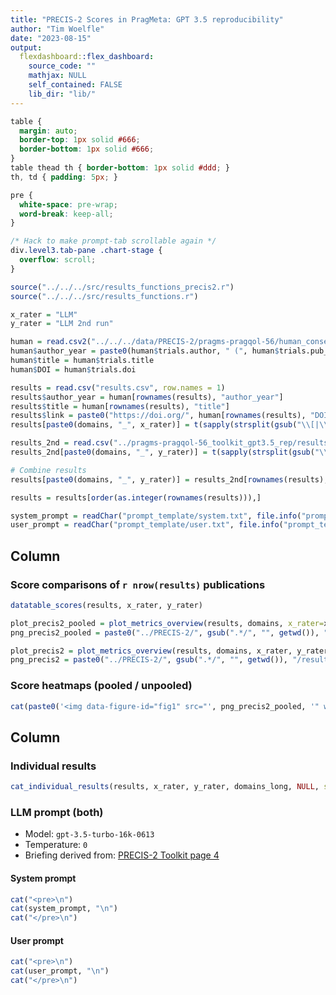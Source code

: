 ```yaml
---
title: "PRECIS-2 Scores in PragMeta: GPT 3.5 reproducibility"
author: "Tim Woelfle"
date: "2023-08-15"
output: 
  flexdashboard::flex_dashboard:
    source_code: ""
    mathjax: NULL
    self_contained: FALSE
    lib_dir: "lib/"
---
```


```css
table {
  margin: auto;
  border-top: 1px solid #666;
  border-bottom: 1px solid #666;
}
table thead th { border-bottom: 1px solid #ddd; }
th, td { padding: 5px; }

pre {
  white-space: pre-wrap;
  word-break: keep-all;
}

/* Hack to make prompt-tab scrollable again */
div.level3.tab-pane .chart-stage {
  overflow: scroll;
}
```

```r
source("../../../src/results_functions_precis2.r")
source("../../../src/results_functions.r")

x_rater = "LLM"
y_rater = "LLM 2nd run"

human = read.csv2("../../../data/PRECIS-2/pragms-pragqol-56/human_consensus.csv", row.names = "trials.trials_id", na.strings = NULL)
human$author_year = paste0(human$trials.author, " (", human$trials.pub_year, ")")
human$title = human$trials.title
human$DOI = human$trials.doi

results = read.csv("results.csv", row.names = 1)
results$author_year = human[rownames(results), "author_year"]
results$title = human[rownames(results), "title"]
results$link = paste0("https://doi.org/", human[rownames(results), "DOI"])
results[paste0(domains, "_", x_rater)] = t(sapply(strsplit(gsub("\\[|\\]|\\'", "", results$llm_scores), ", ", fixed=T), as.character)) # strtoi

results_2nd = read.csv("../pragms-pragqol-56_toolkit_gpt3.5_rep/results.csv", row.names = 1)
results_2nd[paste0(domains, "_", y_rater)] = t(sapply(strsplit(gsub("\\[|\\]|\\'", "", results_2nd$llm_scores), ", ", fixed=T), as.character)) # strtoi

# Combine results
results[paste0(domains, "_", y_rater)] = results_2nd[rownames(results), paste0(domains, "_", y_rater)]

results = results[order(as.integer(rownames(results))),]

system_prompt = readChar("prompt_template/system.txt", file.info("prompt_template/system.txt")$size)
user_prompt = readChar("prompt_template/user.txt", file.info("prompt_template/user.txt")$size)
```

Column {data-width=55}
-------------------------------------

### Score comparisons of `r nrow(results)` publications

```r
datatable_scores(results, x_rater, y_rater)
```

```r
plot_precis2_pooled = plot_metrics_overview(results, domains, x_rater=x_rater, y_rater=y_rater, factorize_pooled, weight_matrix_pooled, filename_prefix="reliability")
png_precis2_pooled = paste0("../PRECIS-2/", gsub(".*/", "", getwd()), "/results/reliability_9_domains_4_options.png")

plot_precis2 = plot_metrics_overview(results, domains, x_rater, y_rater, factorize, weight_matrix, filename_prefix="reliability")
png_precis2 = paste0("../PRECIS-2/", gsub(".*/", "", getwd()), "/results/reliability_9_domains_6_options.png")
```

### Score heatmaps (<a onclick="$('p.image-container')[0].style = 'background: url(&quot;`r png_precis2_pooled`&quot;) center center / contain no-repeat;'; $('p.image-container img')[0].src = &quot;`r png_precis2_pooled`&quot;;" style="cursor: pointer">pooled</a> / <a onclick="$('p.image-container')[0].style = 'background: url(&quot;`r png_precis2`&quot;) center center / contain no-repeat;'; $('p.image-container img')[0].src = &quot;`r png_precis2`&quot;;" style="cursor: pointer">unpooled</a>) {data-height=720}

```r
cat(paste0('<img data-figure-id="fig1" src="', png_precis2_pooled, '" width="1536" onclick="window.open(this.src)" style="cursor: pointer">'))
```

Column {data-width=45 .tabset}
-------------------------------------

### Individual results

```r
cat_individual_results(results, x_rater, y_rater, domains_long, NULL, show_llm_message = F)
```

### LLM prompt (both)

* Model: `gpt-3.5-turbo-16k-0613`
* Temperature: `0`
* Briefing derived from: [PRECIS-2 Toolkit page 4](http://precis-2.org/Help/Documentation/ToolkitDownload)

#### System prompt

```r
cat("<pre>\n")
cat(system_prompt, "\n")
cat("</pre>\n")
```

#### User prompt

```r
cat("<pre>\n")
cat(user_prompt, "\n")
cat("</pre>\n")
```
